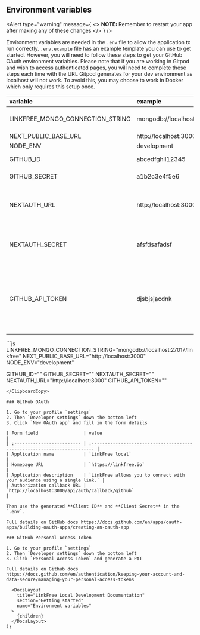 
## Environment variables

<Alert
  type="warning"
  message={
    <>
      <strong>NOTE: </strong>
      Remember to restart your app after making any of these changes
    </>
  }
/>

Environment variables are needed in the `.env` file to allow the application to run correctly. `.env.example` file has an example template you can use to get started. However, you will need to follow these steps to get your GitHub OAuth environment variables. Please note that if you are working in Gitpod and wish to access authenticated pages, you will need to complete these steps each time with the URL Gitpod generates for your dev environment as localhost will not work. To avoid this, you may choose to work in Docker which only requires this setup once.

| variable                         | example                            | required | description                                                                                                 |
| :------------------------------- | :--------------------------------- | :------- | :---------------------------------------------------------------------------------------------------------- |
| LINKFREE_MONGO_CONNECTION_STRING | mongodb://localhost:27017/linkfree | true     | Database connection string                                                                                  |
| NEXT_PUBLIC_BASE_URL             | http://localhost:3000              | true     | Hosting url                                                                                                 |
| NODE_ENV                         | development                        | true     | -                                                                                                           |
| GITHUB_ID                        | abcedfghil12345                    | true     | GitHub OAuth ID                                                                                             |
| GITHUB_SECRET                    | a1b2c3e4f5e6                       | true     | GitHub OAuth Secret                                                                                         |
| NEXTAUTH_URL                     | http://localhost:3000              | true     | The url you visit for the app, localhost:3000 or Gitpod url                                                 |
| NEXTAUTH_SECRET                  | afsfdsafadsf                       | true     | Next Auth Secret, this can be any random characters                                                         |
| GITHUB_API_TOKEN                 | djsbjsjacdnk                       | false    | Github Personal Access Token to increase the read rate limit on GitHub's API (requires minimal permissions) |

<ClipboardCopy>
```js
LINKFREE_MONGO_CONNECTION_STRING="mongodb://localhost:27017/linkfree"
NEXT_PUBLIC_BASE_URL="http://localhost:3000"
NODE_ENV="development"

GITHUB_ID=""
GITHUB_SECRET=""
NEXTAUTH_SECRET=""
NEXTAUTH_URL="http://localhost:3000"
GITHUB_API_TOKEN=""

```
</ClipboardCopy>

### GitHub OAuth

1. Go to your profile `settings`
2. Then `Developer settings` down the bottom left
3. Click `New OAuth app` and fill in the form details

| Form field                 | value                                                                    |
| :------------------------- | :----------------------------------------------------------------------- |
| Application name           | `LinkFree local`                                                         |
| Homepage URL               | `https://linkfree.io`                                                    |
| Application description    | `LinkFree allows you to connect with your audience using a single link.` |
| Authorization callback URL | `http://localhost:3000/api/auth/callback/github`                         |

Then use the generated **Client ID** and **Client Secret** in the `.env`.

Full details on GitHub docs https://docs.github.com/en/apps/oauth-apps/building-oauth-apps/creating-an-oauth-app

### GitHub Personal Access Token

1. Go to your profile `settings`
2. Then `Developer settings` down the bottom left
3. Click `Personal Access Token` and generate a PAT

Full details on Github docs https://docs.github.com/en/authentication/keeping-your-account-and-data-secure/managing-your-personal-access-tokens

  <DocsLayout
    title="LinkFree Local Development Documentation"
    section="Getting started"
    name="Environment variables"
  >
    {children}
  </DocsLayout>
);
